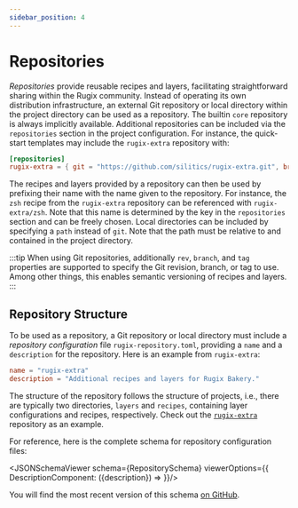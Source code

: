 ```yaml
---
sidebar_position: 4
---
```





# Repositories

_Repositories_ provide reusable recipes and layers, facilitating straightforward sharing within the Rugix community. Instead of operating its own distribution infrastructure, an external Git repository or local directory within the project directory can be used as a repository. The builtin `core` repository is always implicitly available. Additional repositories can be included via the `repositories` section in the project configuration. For instance, the quick-start templates may include the `rugix-extra` repository with:

```toml
[repositories]
rugix-extra = { git = "https://github.com/silitics/rugix-extra.git", branch = "v0.8" }
```

The recipes and layers provided by a repository can then be used by prefixing their name with the name given to the repository. For instance, the `zsh` recipe from the `rugix-extra` repository can be referenced with `rugix-extra/zsh`. Note that this name is determined by the key in the `repositories` section and can be freely chosen. Local directories can be included by specifying a `path` instead of `git`.
Note that the path must be relative to and contained in the project directory.

:::tip
When using Git repositories, additionally `rev`, `branch`, and `tag` properties are supported to specify the Git revision, branch, or tag to use. Among other things, this enables semantic versioning of recipes and layers.
:::


## Repository Structure

To be used as a repository, a Git repository or local directory must include a _repository configuration_ file `rugix-repository.toml`, providing a `name` and a `description` for the repository. Here is an example from `rugix-extra`:

```toml
name = "rugix-extra"
description = "Additional recipes and layers for Rugix Bakery."
```

The structure of the repository follows the structure of projects, i.e., there are typically two directories, `layers` and `recipes`, containing layer configurations and recipes, respectively. Check out the [`rugix-extra`](https://github.com/silitics/rugix-extra) repository as an example.

For reference, here is the complete schema for repository configuration files:

<JSONSchemaViewer schema={RepositorySchema} viewerOptions={{
    DescriptionComponent: ({description}) => <ReactMarkdown children={description} />
}}/>

You will find the most recent version of this schema [on GitHub](https://github.com/silitics/rugix/blob/main/schemas/rugix-bakery-repository.schema.json).
